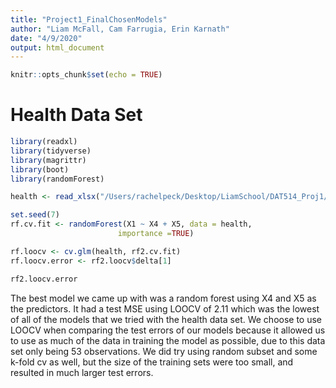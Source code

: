 ```yaml
---
title: "Project1_FinalChosenModels"
author: "Liam McFall, Cam Farrugia, Erin Karnath"
date: "4/9/2020"
output: html_document
---
```


```r
knitr::opts_chunk$set(echo = TRUE)
```

# Health Data Set

```r

library(readxl)
library(tidyverse)
library(magrittr)
library(boot)
library(randomForest)

health <- read_xlsx("/Users/rachelpeck/Desktop/LiamSchool/DAT514_Proj1/Health.xlsx")

set.seed(7)
rf.cv.fit <- randomForest(X1 ~ X4 + X5, data = health,
                        importance =TRUE)

rf.loocv <- cv.glm(health, rf2.cv.fit)
rf.loocv.error <- rf2.loocv$delta[1]

rf2.loocv.error

```

The best model we came up with was a random forest using X4 and X5 as the predictors. It had a test MSE using LOOCV of 2.11 which was the lowest of all of the models that we tried with the health data set. We choose to use LOOCV when comparing the test errors of our models because it allowed us to use as much of the data in training the model as possible, due to this data set only being 53 observations. We did try using random subset and some k-fold cv as well, but the size of the training sets were too small, and resulted in much larger test errors.